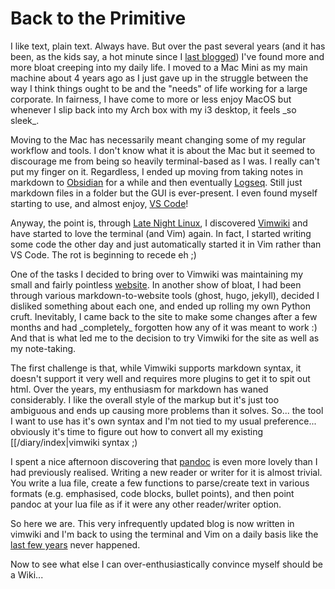= Back to the Primitive =

I like text, plain text. Always have. But over the past several years (and it has been, as the kids say, a hot minute since I [[2019-11-13|last blogged]]) I've found more and more bloat creeping into my daily life. I moved to a Mac Mini as my main machine about 4 years ago as I just gave up in the struggle between the way I think things ought to be and the "needs" of life working for a large corporate. In fairness, I have come to more or less enjoy MacOS but whenever I slip back into my Arch box with my i3 desktop, it feels _so sleek_.

Moving to the Mac has necessarily meant changing some of my regular workflow and tools. I don't know what it is about the Mac but it seemed to discourage me from being so heavily terminal-based as I was. I really can't put my finger on it. Regardless, I ended up moving from taking notes in markdown to [[https://obsidian.md/|Obsidian]] for a while and then eventually [[https://logseq.com/|Logseq]]. Still just markdown files in a folder but the GUI is ever-present. I even found myself starting to use, and almost enjoy, [[https://code.visualstudio.com/|VS Code]]!

Anyway, the point is, through [[https://latenightlinux.com/late-night-linux-episode-289/|Late Night Linux]], I discovered [[https://vimwiki.github.io/|Vimwiki]] and have started to love the terminal (and Vim) again. In fact, I started writing some code the other day and just automatically started it in Vim rather than VS Code. The rot is beginning to recede eh ;)

One of the tasks I decided to bring over to Vimwiki was maintaining my small and fairly pointless [[https://engledow.me|website]]. In another show of bloat, I had been through various markdown-to-website tools (ghost, hugo, jekyll), decided I disliked something about each one, and ended up rolling my own Python cruft. Inevitably, I came back to the site to make some changes after a few months and had _completely_ forgotten how any of it was meant to work :) And that is what led me to the decision to try Vimwiki for the site as well as my note-taking.

The first challenge is that, while Vimwiki supports markdown syntax, it doesn't support it very well and requires more plugins to get it to spit out html. Over the years, my enthusiasm for markdown has waned considerably. I like the overall style of the markup but it's just too ambiguous and ends up causing more problems than it solves. So... the tool I want to use has it's own syntax and I'm not tied to my usual preference... obviously it's time to figure out how to convert all my existing [[/diary/index|vimwiki syntax ;)

I spent a nice afternoon discovering that [[https://pandoc.org/|pandoc]] is even more lovely than I had previously realised. Writing a new reader or writer for it is almost trivial. You write a lua file, create a few functions to parse/create text in various formats (e.g. emphasised, code blocks, bullet points), and then point pandoc at your lua file as if it were any other reader/writer option.

So here we are. This very infrequently updated blog is now written in vimwiki and I'm back to using the terminal and Vim on a daily basis like the [[2017-07-10|last few years]] never happened.

Now to see what else I can over-enthusiastically convince myself should be a Wiki...
